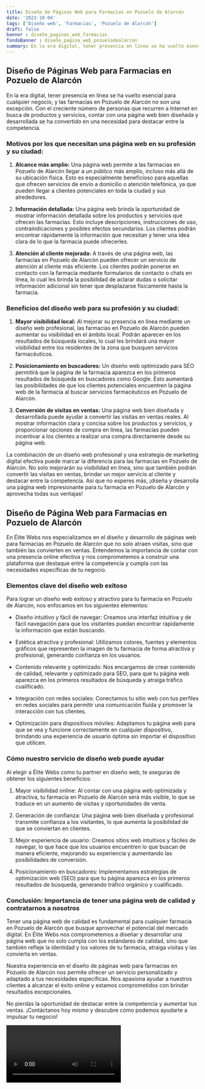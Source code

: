 ```yaml
---
title: Diseño de Páginas Web para Farmacias en Pozuelo de Alarcón
date: '2023-10-04'
tags: ['Diseño web', 'Farmacias', 'Pozuelo de Alarcón']
draft: false
banner : diseño_paginas_web_farmacias
fondoBanner : diseño_pagina_web_pozuelodealarcón
summary: En la era digital, tener presencia en línea se ha vuelto esencial para cualquier negocio, y las farmacias en Pozuelo de Alarcón no son una excepción. Con el creciente número de personas que recurren a Internet en busca de productos y servicios, contar con una página web bien diseñada y desarrollada se ha convertido en una necesidad para destacar entre la competencia.
---
```


## Diseño de Páginas Web para Farmacias en Pozuelo de Alarcón

En la era digital, tener presencia en línea se ha vuelto esencial para cualquier negocio, y las farmacias en Pozuelo de Alarcón no son una excepción. Con el creciente número de personas que recurren a Internet en busca de productos y servicios, contar con una página web bien diseñada y desarrollada se ha convertido en una necesidad para destacar entre la competencia.

### Motivos por los que necesitan una página web en su profesión y su ciudad:

1. **Alcance más amplio:** Una página web permite a las farmacias en Pozuelo de Alarcón llegar a un público más amplio, incluso más allá de su ubicación física. Esto es especialmente beneficioso para aquellas que ofrecen servicios de envío a domicilio o atención telefónica, ya que pueden llegar a clientes potenciales en toda la ciudad y sus alrededores.

2. **Información detallada:** Una página web brinda la oportunidad de mostrar información detallada sobre los productos y servicios que ofrecen las farmacias. Esto incluye descripciones, instrucciones de uso, contraindicaciones y posibles efectos secundarios. Los clientes podrán encontrar rápidamente la información que necesitan y tener una idea clara de lo que la farmacia puede ofrecerles.

3. **Atención al cliente mejorada:** A través de una página web, las farmacias en Pozuelo de Alarcón pueden ofrecer un servicio de atención al cliente más eficiente. Los clientes podrán ponerse en contacto con la farmacia mediante formularios de contacto o chats en línea, lo cual les brinda la posibilidad de aclarar dudas o solicitar información adicional sin tener que desplazarse físicamente hasta la farmacia.

### Beneficios del diseño web para su profesión y su ciudad:

1. **Mayor visibilidad local:** Al mejorar su presencia en línea mediante un diseño web profesional, las farmacias en Pozuelo de Alarcón pueden aumentar su visibilidad en el ámbito local. Podrán aparecer en los resultados de búsqueda locales, lo cual les brindará una mayor visibilidad entre los residentes de la zona que busquen servicios farmacéuticos.

2. **Posicionamiento en buscadores:** Un diseño web optimizado para SEO permitirá que la página de la farmacia aparezca en los primeros resultados de búsqueda en buscadores como Google. Esto aumentará las posibilidades de que los clientes potenciales encuentren la página web de la farmacia al buscar servicios farmacéuticos en Pozuelo de Alarcón.

3. **Conversión de visitas en ventas:** Una página web bien diseñada y desarrollada puede ayudar a convertir las visitas en ventas reales. Al mostrar información clara y concisa sobre los productos y servicios, y proporcionar opciones de compra en línea, las farmacias pueden incentivar a los clientes a realizar una compra directamente desde su página web.

La combinación de un diseño web profesional y una estrategia de marketing digital efectiva puede marcar la diferencia para las farmacias en Pozuelo de Alarcón. No solo mejorarán su visibilidad en línea, sino que también podrán convertir las visitas en ventas, brindar un mejor servicio al cliente y destacar entre la competencia. Así que no esperes más, ¡diseña y desarrolla una página web impresionante para tu farmacia en Pozuelo de Alarcón y aprovecha todas sus ventajas!

<GifSeo />

<Cta />

## Diseño de Página Web para Farmacias en Pozuelo de Alarcón

En Élite Webs nos especializamos en el diseño y desarrollo de páginas web para farmacias en Pozuelo de Alarcón que no solo atraen visitas, sino que también las convierten en ventas. Entendemos la importancia de contar con una presencia online efectiva y nos comprometemos a construir una plataforma que destaque entre la competencia y cumpla con las necesidades específicas de tu negocio.

### Elementos clave del diseño web exitoso

Para lograr un diseño web exitoso y atractivo para tu farmacia en Pozuelo de Alarcón, nos enfocamos en los siguientes elementos:

- Diseño intuitivo y fácil de navegar: Creamos una interfaz intuitiva y de fácil navegación para que los visitantes puedan encontrar rápidamente la información que están buscando.

- Estética atractiva y profesional: Utilizamos colores, fuentes y elementos gráficos que representen la imagen de tu farmacia de forma atractiva y profesional, generando confianza en los usuarios.

- Contenido relevante y optimizado: Nos encargamos de crear contenido de calidad, relevante y optimizado para SEO, para que tu página web aparezca en los primeros resultados de búsqueda y atraiga tráfico cualificado.

- Integración con redes sociales: Conectamos tu sitio web con tus perfiles en redes sociales para permitir una comunicación fluida y promover la interacción con tus clientes.

- Optimización para dispositivos móviles: Adaptamos tu página web para que se vea y funcione correctamente en cualquier dispositivo, brindando una experiencia de usuario óptima sin importar el dispositivo que utilicen.

### Cómo nuestro servicio de diseño web puede ayudar

Al elegir a Élite Webs como tu partner en diseño web, te aseguras de obtener los siguientes beneficios:

1. Mayor visibilidad online: Al contar con una página web optimizada y atractiva, tu farmacia en Pozuelo de Alarcón será más visible, lo que se traduce en un aumento de visitas y oportunidades de venta.

2. Generación de confianza: Una página web bien diseñada y profesional transmite confianza a los visitantes, lo que aumenta la posibilidad de que se conviertan en clientes.

3. Mejor experiencia de usuario: Creamos sitios web intuitivos y fáciles de navegar, lo que hace que los usuarios encuentren lo que buscan de manera eficiente, mejorando su experiencia y aumentando las posibilidades de conversión.

4. Posicionamiento en buscadores: Implementamos estrategias de optimización web (SEO) para que tu página aparezca en los primeros resultados de búsqueda, generando tráfico orgánico y cualificado.

### Conclusión: Importancia de tener una página web de calidad y contratarnos a nosotros

Tener una página web de calidad es fundamental para cualquier farmacia en Pozuelo de Alarcón que busque aprovechar el potencial del mercado digital. En Élite Webs nos comprometemos a diseñar y desarrollar una página web que no solo cumpla con los estándares de calidad, sino que también refleje la identidad y los valores de tu farmacia, atraiga visitas y las convierta en ventas.

Nuestra experiencia en el diseño de páginas web para farmacias en Pozuelo de Alarcón nos permite ofrecer un servicio personalizado y adaptado a tus necesidades específicas. Nos apasiona ayudar a nuestros clientes a alcanzar el éxito online y estamos comprometidos con brindar resultados excepcionales.

No pierdas la oportunidad de destacar entre la competencia y aumentar tus ventas. ¡Contáctanos hoy mismo y descubre cómo podemos ayudarte a impulsar tu negocio!

<Video />

<CtaBot job='Farmacias' city='Pozuelo de Alarcón'/>

<Gmaps query='Pozuelo de Alarcón+españa+maps' />
